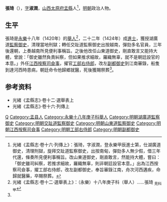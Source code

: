 {{Otheruses|other=名为张琦的其他人物|张琦}}

'''張琦'''（{{bd|14世紀||15世紀}}），[[表字|字]]'''淑潤'''，[[山西等處承宣布政使司|山西]][[太原府|太原府]][[盂縣|盂縣]]人<ref name=djs>光緒《盂縣志·卷十六·列傳上》：張琦，字淑潤，登永樂甲辰進士第，仕湖廣道御史，清理刑獄，旋拜交趾道監察御史，出按南甸，彈劾多人無少假，借三年代還，條奏所見便利事稱旨。改山東道御史，剛直敢言，然能持大體，嘗曰：「御史雖司糾察，若推求細故，羅織無辜，則非朝廷設官本意。」出為江西按察司僉事，擢工部右侍郎，改左副都御史，奉旨審錄江南，舟次河西遘疾，命歸就醫藥，卒賜祭葬。</ref>，[[明朝|明朝]]政治人物。

==生平==
張琦是[[永樂_(明朝)|永樂]]十八年（1420年）的[[舉人|舉人]]<ref>光緒《盂縣志·卷十二·選舉表上》：（永樂）十八年庚子科（舉人）……張琦 <sub>見科甲</sub></ref>，二十二年（1424年）成[[進士|進士]]，獲授湖廣道[[監察御史|監察御史]]，清理當地刑獄；轉任交趾道監察御史出按越南，彈劾多名官員，三年後還朝，上奏越南所見便利事稱旨。之後他改任山東道御史，剛直敢言又能持大體，曾說：「御史雖然負責糾察，但如果推求細故，羅織無辜，就不是朝廷設官的本意。」外任[[江西等處提刑按察使司|江西按察司]][[僉事|僉事]]，擢官[[工部右侍郎|工部右侍郎]]，改左[[副都御史|副都御史]]到江南審錄，船隻到達河西時患病，朝廷命令他歸鄉就醫，死後獲賜祭葬<ref name=djs/>。

== 参考资料 ==
{{reflist}}
*光緒《盂縣志》·卷十二·選舉表上
*光緒《盂縣志》·卷十六·列傳上

{{永樂二十二年甲辰科殿試金榜}}

{{Authority control}}

{{DEFAULTSORT:}}
[[Category:张姓|Q]]
[[Category:盂县人|Category:盂县人]]
[[Category:永樂十八年庚子科舉人|Category:永樂十八年庚子科舉人]]
[[Category:明朝湖廣道監察御史|Category:明朝湖廣道監察御史]]
[[Category:明朝交趾道監察御史|Category:明朝交趾道監察御史]]
[[Category:明朝山東道監察御史|Category:明朝山東道監察御史]]
[[Category:明朝江西按察司僉事|Category:明朝江西按察司僉事]]
[[Category:明朝工部右侍郎|Category:明朝工部右侍郎]]
[[Category:明朝副都御史|Category:明朝副都御史]]
